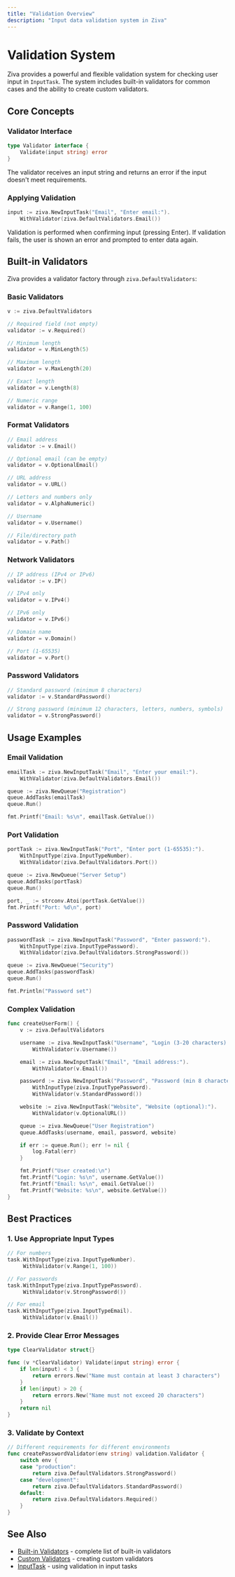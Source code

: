 ```yaml
---
title: "Validation Overview"
description: "Input data validation system in Ziva"
---
```


# Validation System

Ziva provides a powerful and flexible validation system for checking user input in `InputTask`. The system includes built-in validators for common cases and the ability to create custom validators.

## Core Concepts

### Validator Interface

```go
type Validator interface {
    Validate(input string) error
}
```

The validator receives an input string and returns an error if the input doesn't meet requirements.

### Applying Validation

```go
input := ziva.NewInputTask("Email", "Enter email:").
    WithValidator(ziva.DefaultValidators.Email())
```

Validation is performed when confirming input (pressing Enter). If validation fails, the user is shown an error and prompted to enter data again.

## Built-in Validators

Ziva provides a validator factory through `ziva.DefaultValidators`:

### Basic Validators

```go
v := ziva.DefaultValidators

// Required field (not empty)
validator := v.Required()

// Minimum length
validator = v.MinLength(5)

// Maximum length
validator = v.MaxLength(20)

// Exact length
validator = v.Length(8)

// Numeric range
validator = v.Range(1, 100)
```

### Format Validators

```go
// Email address
validator := v.Email()

// Optional email (can be empty)
validator = v.OptionalEmail()

// URL address
validator = v.URL()

// Letters and numbers only
validator = v.AlphaNumeric()

// Username
validator = v.Username()

// File/directory path
validator = v.Path()
```

### Network Validators

```go
// IP address (IPv4 or IPv6)
validator := v.IP()

// IPv4 only
validator = v.IPv4()

// IPv6 only
validator = v.IPv6()

// Domain name
validator = v.Domain()

// Port (1-65535)
validator = v.Port()
```

### Password Validators

```go
// Standard password (minimum 8 characters)
validator := v.StandardPassword()

// Strong password (minimum 12 characters, letters, numbers, symbols)
validator = v.StrongPassword()
```

## Usage Examples

### Email Validation

```go
emailTask := ziva.NewInputTask("Email", "Enter your email:").
    WithValidator(ziva.DefaultValidators.Email())

queue := ziva.NewQueue("Registration")
queue.AddTasks(emailTask)
queue.Run()

fmt.Printf("Email: %s\n", emailTask.GetValue())
```

### Port Validation

```go
portTask := ziva.NewInputTask("Port", "Enter port (1-65535):").
    WithInputType(ziva.InputTypeNumber).
    WithValidator(ziva.DefaultValidators.Port())

queue := ziva.NewQueue("Server Setup")
queue.AddTasks(portTask)
queue.Run()

port, _ := strconv.Atoi(portTask.GetValue())
fmt.Printf("Port: %d\n", port)
```

### Password Validation

```go
passwordTask := ziva.NewInputTask("Password", "Enter password:").
    WithInputType(ziva.InputTypePassword).
    WithValidator(ziva.DefaultValidators.StrongPassword())

queue := ziva.NewQueue("Security")
queue.AddTasks(passwordTask)
queue.Run()

fmt.Println("Password set")
```

### Complex Validation

```go
func createUserForm() {
    v := ziva.DefaultValidators

    username := ziva.NewInputTask("Username", "Login (3-20 characters):").
        WithValidator(v.Username())

    email := ziva.NewInputTask("Email", "Email address:").
        WithValidator(v.Email())

    password := ziva.NewInputTask("Password", "Password (min 8 characters):").
        WithInputType(ziva.InputTypePassword).
        WithValidator(v.StandardPassword())

    website := ziva.NewInputTask("Website", "Website (optional):").
        WithValidator(v.OptionalURL())

    queue := ziva.NewQueue("User Registration")
    queue.AddTasks(username, email, password, website)

    if err := queue.Run(); err != nil {
        log.Fatal(err)
    }

    fmt.Printf("User created:\n")
    fmt.Printf("Login: %s\n", username.GetValue())
    fmt.Printf("Email: %s\n", email.GetValue())
    fmt.Printf("Website: %s\n", website.GetValue())
}
```

## Best Practices

### 1. Use Appropriate Input Types

```go
// For numbers
task.WithInputType(ziva.InputTypeNumber).
     WithValidator(v.Range(1, 100))

// For passwords
task.WithInputType(ziva.InputTypePassword).
     WithValidator(v.StrongPassword())

// For email
task.WithInputType(ziva.InputTypeEmail).
     WithValidator(v.Email())
```

### 2. Provide Clear Error Messages

```go
type ClearValidator struct{}

func (v *ClearValidator) Validate(input string) error {
    if len(input) < 3 {
        return errors.New("Name must contain at least 3 characters")
    }
    if len(input) > 20 {
        return errors.New("Name must not exceed 20 characters")
    }
    return nil
}
```

### 3. Validate by Context

```go
// Different requirements for different environments
func createPasswordValidator(env string) validation.Validator {
    switch env {
    case "production":
        return ziva.DefaultValidators.StrongPassword()
    case "development":
        return ziva.DefaultValidators.StandardPassword()
    default:
        return ziva.DefaultValidators.Required()
    }
}
```

## See Also

- [Built-in Validators](/en/validation/built-in-validators) - complete list of built-in validators
- [Custom Validators](/en/validation/custom-validators) - creating custom validators
- [InputTask](/en/components/input-task) - using validation in input tasks
